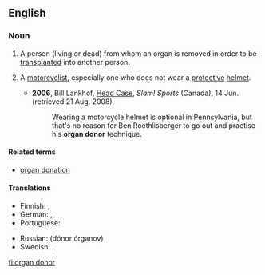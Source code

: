 ==English==

===Noun===
{{en-noun|head=[[organ]] [[donor]]}}

# A person (living or dead) from whom an organ is removed in order to be [[transplant]]ed into another person.
# {{context|chiefly|US|slang|lang=en}} A [[motorcyclist]], especially one who does not wear a [[protective]] [[helmet]].
#* '''2006''', Bill Lankhof, [http://slam.canoe.ca/Slam/Columnists/Lankhof/2006/06/14/1631632-sun.html Head Case], ''Slam! Sports'' (Canada), 14 Jun. (retrieved 21 Aug. 2008),
#*: Wearing a motorcycle helmet is optional in Pennsylvania, but that's no reason for Ben Roethlisberger to go out and practise his '''organ donor''' technique.

====Related terms====
* [[organ donation]]

====Translations====
{{trans-top|person from whom an organ is removed}}
* Finnish: {{t|fi|elimenluovuttaja}}, {{t|fi|elintenluovuttaja}}
* German: {{t+|de|Organspender|m}}, {{t+|de|Organspenderin|f}}
* Portuguese: {{t|pt|doador de órgãos|m}}
{{trans-mid}}
* Russian: {{l|ru|донор}} {{l|ru|орган|органов}} (dónor órganov) {{g|m}}
* Swedish: {{t+|sv|donator|c}}, {{t|sv|organdonator|c}}
{{trans-bottom}}

[[fi:organ donor]]